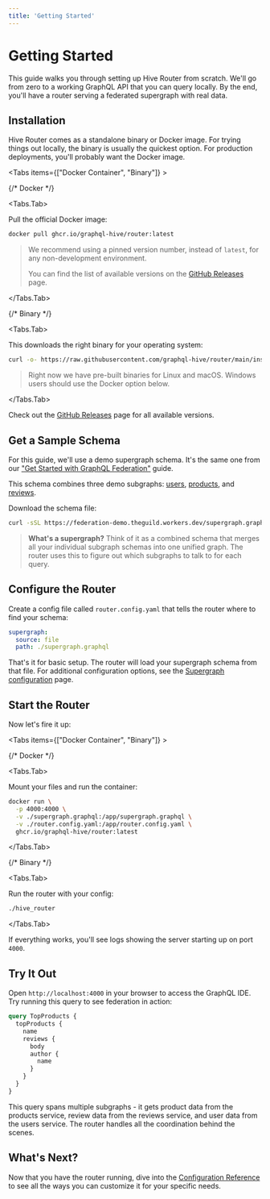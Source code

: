 ```yaml
---
title: 'Getting Started'
---
```



# Getting Started

This guide walks you through setting up Hive Router from scratch. We'll go from zero to a working
GraphQL API that you can query locally. By the end, you'll have a router serving a federated
supergraph with real data.

## Installation

Hive Router comes as a standalone binary or Docker image. For trying things out locally, the binary
is usually the quickest option. For production deployments, you'll probably want the Docker image.

<Tabs items={["Docker Container", "Binary"]} >

{/* Docker */}

<Tabs.Tab>

Pull the official Docker image:

```sh
docker pull ghcr.io/graphql-hive/router:latest
```

> We recommend using a pinned version number, instead of `latest`, for any non-development
> environment.
>
> You can find the list of available versions on the
> [GitHub Releases](https://github.com/graphql-hive/router/releases) page.

</Tabs.Tab>

{/* Binary */}

<Tabs.Tab>

This downloads the right binary for your operating system:

```sh
curl -o- https://raw.githubusercontent.com/graphql-hive/router/main/install.sh | sh
```

> Right now we have pre-built binaries for Linux and macOS. Windows users should use the Docker
> option below.

</Tabs.Tab>

</Tabs>

Check out the [GitHub Releases](https://github.com/graphql-hive/router/releases) page for all
available versions.

## Get a Sample Schema

For this guide, we'll use a demo supergraph schema. It's the same one from our
["Get Started with GraphQL Federation"](../schema-registry/get-started/apollo-federation#prerequisites)
guide.

This schema combines three demo subgraphs:
[users](https://federation-demo.theguild.workers.dev/users),
[products](https://federation-demo.theguild.workers.dev/products), and
[reviews](https://federation-demo.theguild.workers.dev/reviews).

Download the schema file:

```sh
curl -sSL https://federation-demo.theguild.workers.dev/supergraph.graphql > supergraph.graphql
```

> **What's a supergraph?** Think of it as a combined schema that merges all your individual subgraph
> schemas into one unified graph. The router uses this to figure out which subgraphs to talk to for
> each query.

## Configure the Router

Create a config file called `router.config.yaml` that tells the router where to find your schema:

```yaml filename="router.config.yaml"
supergraph:
  source: file
  path: ./supergraph.graphql
```

That's it for basic setup. The router will load your supergraph schema from that file. For
additional configuration options, see the [Supergraph configuration](./supergraph) page.

## Start the Router

Now let's fire it up:

<Tabs items={["Docker Container", "Binary"]} >

{/* Docker */}

<Tabs.Tab>

Mount your files and run the container:

```bash
docker run \
  -p 4000:4000 \
  -v ./supergraph.graphql:/app/supergraph.graphql \
  -v ./router.config.yaml:/app/router.config.yaml \
  ghcr.io/graphql-hive/router:latest
```

</Tabs.Tab>

{/* Binary */}

<Tabs.Tab>

Run the router with your config:

```sh
./hive_router
```

</Tabs.Tab>

</Tabs>

If everything works, you'll see logs showing the server starting up on port `4000`.

## Try It Out

Open `http://localhost:4000` in your browser to access the GraphQL IDE. Try running this query to
see federation in action:

```graphql
query TopProducts {
  topProducts {
    name
    reviews {
      body
      author {
        name
      }
    }
  }
}
```

This query spans multiple subgraphs - it gets product data from the products service, review data
from the reviews service, and user data from the users service. The router handles all the
coordination behind the scenes.

## What's Next?

Now that you have the router running, dive into the [Configuration Reference](./configuration) to
see all the ways you can customize it for your specific needs.
